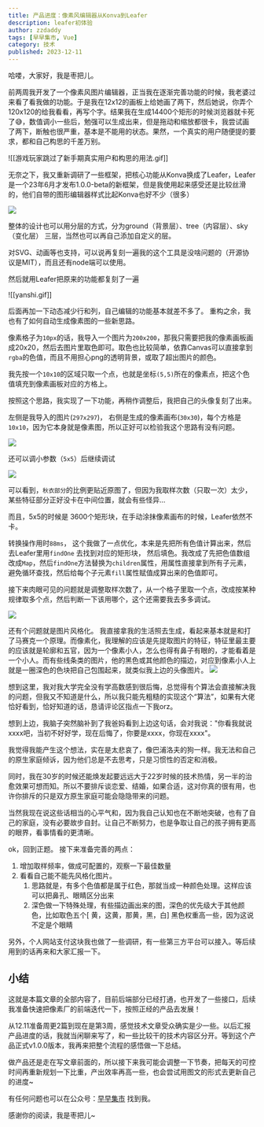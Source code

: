 ```yaml
---
title: 产品进度：像素风编辑器从Konva到Leafer
description: leafer初体验
author: zzdaddy
tags: [早早集市, Vue]
category: 技术
published: 2023-12-11
---
```



哈喽，大家好，我是枣把儿。

前两周我开发了一个像素风图片编辑器，正当我在逐渐完善功能的时候，我老婆过来看了看我做的功能。于是我在12x12的画板上给她画了两下，然后她说，你弄个120x120的给我看看，再写个字。结果我在生成14400个矩形的时候浏览器就卡死了😅，数值调小一些后，勉强可以生成出来，但是拖动和缩放都很卡，我尝试画了两下，断触也很严重，基本是不能用的状态。果然，一个真实的用户随便提的要求，都和自己构思的千差万别。

![[游戏玩家跳过了新手期真实用户和构思的用法.gif]]

无奈之下，我又重新调研了一些框架，把核心功能从Konva换成了Leafer，Leafer是一个23年6月才发布1.0.0-beta的新框架，但是我使用起来感受还是比较丝滑的，他们自带的图形编辑器样式比起Konva也好不少（很多）

![](http://img.zzstudio.cn/1-img-20231228081283-zz-tiny-1703832447917.png)

整体的设计也可以用分层的方式，分为ground（背景层）、tree（内容层）、sky（变化层） 三层，当然也可以再自己添加自定义的层。

对SVG、动画等也支持，可以说再复刻一遍我的这个工具是没啥问题的（开源协议是MIT），而且还有node端可以使用。

然后就用Leafer把原来的功能都复刻了一遍

![[yanshi.gif]]


后面再加一下动态减少行和列，自己编辑的功能基本就差不多了。 重构之余，我也有了如何自动生成像素图的一些新思路。

像素格子为`10px`的话，我导入一个图片为`200x200`，那我只需要把我的像素画板画成20x20，然后去图片里取色即可。取色也比较简单，依靠Canvas可以直接拿到`rgba`的色值，而且不用担心png的透明背景，或取了超出图片的颜色。

我先按一个`10x10`的区域只取一个点，也就是坐标`(5,5)`所在的像素点，把这个色值填充到像素画板对应的方格上。

按照这个思路，我实现了一下功能，再稍作调整后，我把自己的头像复刻了出来。

左侧是我导入的图片(`297x297`)， 右侧是生成的像素画布(`30x30`)，每个方格是`10x10`，因为它本身就是像素图，所以正好可以检验我这个思路有没有问题。

![](http://img.zzstudio.cn/1-img-20231229111297-zz-tiny-1703832448087.png)

还可以调小参数（`5x5`）后继续调试

![](http://img.zzstudio.cn/1-img-20231229111267-zz-tiny-1703832448006.png)

可以看到，`秋衣部分`的比例更贴近原图了，但因为我取样次数（只取一次）太少，某些特征部分正好没卡在中间位置，就会有些怪异...

而且，5x5的时候是 3600个矩形块，在手动涂抹像素画布的时候，Leafer依然不卡。

转换操作用时`88ms`， 这个我做了一点优化，本来是先把所有色值计算出来，然后去Leafer里用`findOne` 去找到对应的矩形块， 然后填色。我改成了先把色值数组改成`Map`，然后`findOne`方法替换为`children`属性，用属性直接拿到所有子元素，避免循环查找，然后给每个子元素`fill`属性赋值成算出来的色值即可。

接下来肉眼可见的问题就是调整取样次数了，从一个格子里取一个点，改成按某种规律取多个点，然后判断一下该用哪个，这个还需要我去多多调试。

![](http://img.zzstudio.cn/1-img-20231229141228-zz-tiny-1703832448167.png)

还有个问题就是图片风格化。 我直接拿我的生活照去生成，看起来基本就是和打了马赛克一个原理。而像素化，我理解的应该是先提取图片的特征，特征里最主要的应该就是轮廓和五官，因为一个像素小人，怎么也得有鼻子有眼的，才能看着是一个小人。而有些线条类的图片，他的黑色或其他颜色的描边，对应到像素小人上就是一圈深色的色块把自己包围起来，就类似我上边的头像图片。
![](http://img.zzstudio.cn/1-img-20231229141237-zz-tiny-1703832448180.png)

想到这里，我对我大学完全没有学高数感到很后悔，总觉得有个算法会直接解决我的问题，但我又不知道是什么，所以我只能先粗糙的实现这个“算法”，如果有大佬恰好看到，恰好知道的话，恳请评论区指点一下我orz。

想到上边，我脑子突然脑补到了我爸妈看到上边这句话，会对我说："你看我就说xxxx吧，当初不好好学，现在后悔了，你要是xxxx，你现在xxxx"。

我觉得我能产生这个想法，实在是太悲哀了，像巴浦洛夫的狗一样。我无法和自己的原生家庭倾诉，因为他们总是不去思考，只是习惯性的否定和消极。

同时，我在30岁的时候还能焕发起要远远大于22岁时候的技术热情，另一半的治愈效果可想而知。所以不要排斥谈恋爱、结婚，如果合适，这对你真的很有用，也许你排斥的只是双方原生家庭可能会隐隐带来的问题。

当然我现在说这些话相当的心平气和，因为我自己认知也在不断地突破，也有了自己的家庭，没有必要故步自封。让自己不断努力，也是争取让自己的孩子拥有更高的眼界，看事情看的更清晰。

ok，回到正题。 接下来准备完善的两点：

1. 增加取样频率，做成可配置的，观察一下最佳数量
2. 看看自己能不能先风格化图片。
	1. 思路就是，有多个色值都是属于红色，那就当成一种颜色处理。这样应该可以把鼻孔、眼睛区分出来
	2. 深色做一下特殊处理，有些描边画出来的图，深色的优先级大于其他颜色，比如取色五个[ 黄，这黄，那黄，黑，白] 黑色权重高一些，因为这说不定是个眼睛

另外，个人网站支付这块我也做了一些调研，有一些第三方平台可以接入。等后续用到的话再来和大家汇报一下。

## 小结

这就是本篇文章的全部内容了，目前后端部分已经打通，也开发了一些接口，后续我准备快速把像素厂的前端迭代一下，按照正经的产品去发展！

从12.11准备周更2篇到现在是第3周，感觉技术文章受众确实是少一些。以后汇报产品进度的话，我就当闲聊来写了，和一些比较干的技术内容区分开。等到这个产品正式v1.0.0版本，我再来把整个流程的感悟做一下总结。

做产品还是走在写文章前面的，所以接下来我可能会调整一下节奏，把每天的可控时间再重新规划一下比重，产出效率再高一些，也会尝试用图文的形式去更新自己的进度~

有任何问题也可以在公众号：[早早集市](https://mp.weixin.qq.com/s/A8wHxE5Q2jl6Su_7QA6f-A) 找到我。

感谢你的阅读，我是枣把儿~


















